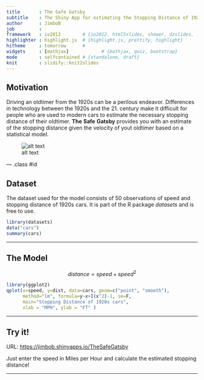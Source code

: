```yaml
---
title       : The Safe Gatsby
subtitle    : The Shiny App for estimating the Stopping Distance of 1920s Oldtimers
author      : JimboB
job         : 
framework   : io2012        # {io2012, html5slides, shower, dzslides, ...}
highlighter : highlight.js  # {highlight.js, prettify, highlight}
hitheme     : tomorrow      # 
widgets     : [mathjax]            # {mathjax, quiz, bootstrap}
mode        : selfcontained # {standalone, draft}
knit        : slidify::knit2slides
---
```


## Motivation 

Driving an oldtimer from the 1920s can be a perilous endeavor. Differences in technology between the 1920s and the 21. century make it difficult for people who are used to modern cars to estimate the necessary stopping distance of their oldtimer.
__The__ __Safe__ __Gatsby__ provides you with an estimate of the stopping distance given the velocity of yout oldtimer based on a statistical model.

![alt text](assets/img/car.jpg)

--- .class #id 

## Dataset

The dataset used for the model consists of 50 observations of speed and stopping distance of 1920s cars. It is part of the R package _datasets_ and is free to use.
```r
library(datasets)
data("cars")
summary(cars)
```

---

## The Model

$$distance = speed + speed^2 $$

```r
library(ggplot2)
qplot(x=speed, y=dist, data=cars, geom=c("point", "smooth"),
      method="lm", formula=y~x+I(x^2)-1, se=F,
      main="Stopping Distance of 1920s cars",
      xlab = "MPH", ylab = "FT" )
```


---

## Try it!

URL: [https://jimbob.shinyapps.io/TheSafeGatsby](https://jimbob.shinyapps.io/TheSafeGatsby)

Just enter the speed in Miles per Hour and calculate the estimated stopping distance!

---




